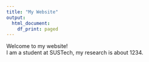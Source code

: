 ```yaml
---
title: "My Website"
output:
  html_document:
    df_print: paged
---
```


Welcome to my website!  
I am a student at SUSTech, my research is about 1234.